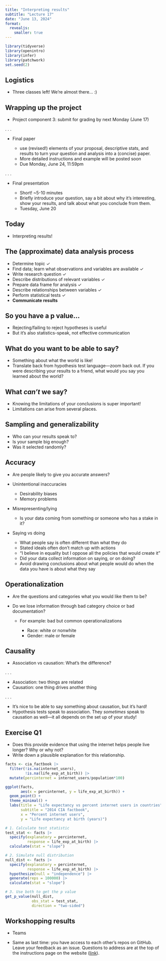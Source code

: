 ```yaml
---
title: "Interpreting results"
subtitle: "Lecture 17"
date: "June 13, 2024"
format: 
  revealjs:
    smaller: true
---
```


```r
library(tidyverse)
library(openintro)
library(infer)
library(patchwork)
set.seed(2)
```

## Logistics

-   Three classes left! We're almost there... :)

## Wrapping up the project

-   Project component 3: submit for grading by next Monday (June 17)

. . .

-   Final paper

    -   use (revised!) elements of your proposal, descriptive stats, and results to turn your question and analysis into a (concise) paper.
    -   More detailed instructions and example will be posted soon
    -   Due Monday, June 24, 11:59pm

. . .

-   Final presentation

    -   Short! \~5-10 minutes
    -   Briefly introduce your question, say a bit about why it's interesting, show your results, and talk about what you conclude from them.
    -   Tuesday, June 20

## Today {.smaller}

-   Interpreting results!

## The (approximate) data analysis process {.smaller}

-   Determine topic ✓
-   Find data; learn what observations and variables are available ✓
-   Write research question ✓
-   Describe distributions of relevant variables ✓
-   Prepare data frame for analysis ✓
-   Describe relationships between variables ✓
-   Perform statistical tests ✓
-   **Communicate results**

## So you have a p value...

-   Rejecting/failing to reject hypotheses is useful
-   But it's also statistics-speak, not effective communication

## What do you want to be able to say?

-   Something about what the world is like!
-   Translate back from hypothesis test language---zoom back out. If you were describing your results to a friend, what would you say you learned about the world?

## What *can't* we say?

::: incremental
-   Knowing the limitations of your conclusions is super important!
-   Limitations can arise from several places.
:::

## Sampling and generalizability

::: incremental
-   Who can your results speak to?
-   Is your sample big enough?
-   Was it selected randomly?
:::

## Accuracy

::: incremental
-   Are people likely to give you accurate answers?

-   Unintentional inaccuracies

    -   Desirability biases
    -   Memory problems

-   Misrepresenting/lying

    -   Is your data coming from something or someone who has a stake in it?

-   Saying vs doing

    -   What people say is often different than what they do
    -   Stated ideals often don't match up with actions
    -   "I believe in equality but I oppose all the policies that would create it"
    -   Did your data collect information on saying, or on doing?
    -   Avoid drawing conclusions about what people would do when the data you have is about what they say
:::

## Operationalization

::: incremental
-   Are the questions and categories what you would like them to be?

-   Do we lose information through bad category choice or bad documentation?

    -   For example: bad but common operationalizations

        -   Race: white or nonwhite
        -   Gender: male or female
:::

## Causality

-   Association vs causation: What's the difference?

. . .

-   Association: two things are related
-   Causation: one thing drives another thing

. . .

-   It's nice to be able to say something about causation, but it's hard!
-   Hypothesis tests speak to association. They *sometimes* speak to causation as well---it all depends on the set up of your study!

## Exercise Q1

-   Does this provide evidence that using the internet helps people live longer? Why or why not?
-   Write down a plausible explanation for this relationship.

```r
facts <- cia_factbook |> 
  filter(!is.na(internet_users), 
         !is.na(life_exp_at_birth)) |> 
  mutate(percinternet = internet_users/population*100)

ggplot(facts, 
       aes(x = percinternet, y = life_exp_at_birth)) + 
  geom_point() + 
  theme_minimal() + 
  labs(title = "Life expectancy vs percent internet users in countries",
       subtitle = "2014 CIA factbook",
       x = "Percent internet users",
       y = "Life expectancy at birth (years)")
```

```r
# 1. Calculate test statistic
test_stat <- facts |> 
  specify(explanatory = percinternet,
          response = life_exp_at_birth) |> 
  calculate(stat = "slope")

# 2. Simulate null distribution
null_dist <- facts |> 
  specify(explanatory = percinternet,
          response = life_exp_at_birth) |> 
  hypothesize(null = "independence") |>
  generate(reps = 100000) |>
  calculate(stat = "slope")

# 3. Use both to get the p value
get_p_value(null_dist,
            obs_stat = test_stat,
            direction = "two-sided")
```

## Workshopping results

-   Teams

-   Same as last time: you have access to each other's repos on GitHub. Leave your feedback as an issue. Questions to address are at the top of the instructions page on the website ([link](https://soc333-sum24.github.io/project-results.html)).
